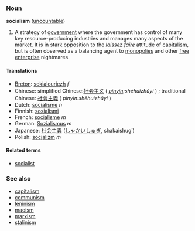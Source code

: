 ===Noun===
'''socialism''' ([[uncountable]])

#A strategy of [[government]] where the government has control of many key resource-producing industries and manages many aspects of the market.  It is in stark opposition to the ''[[laissez faire]]'' attitude of [[capitalism]], but is often observed as a balancing agent to [[monopoly|monopolies]] and other [[free enterprise]] nightmares.

====Translations====
*[[Breton]]: [[sokialouriezh]] ''f''
*Chinese: simplified Chinese:[[社会主义]] ( ''[[pinyin]]:shèhuìzhǔyì'' ) ; traditional Chinese: [[社會主義]] ( ''pinyin:shèhuìzhǔyì'' )
*Dutch: [[socialisme]] ''n''
*Finnish: [[sosialismi]]
*French: [[socialisme]] ''m''
*German: [[Sozialismus]] ''m''
*Japanese: [[社会主義]] ([[しゃかいしゅぎ]], shakaishugi)
*Polish: [[socjalizm]] ''m''

====Related terms====
*[[socialist]]

===See also===
*[[capitalism]]
*[[communism]]
*[[leninism]]
*[[maoism]]
*[[marxism]]
*[[stalinism]]